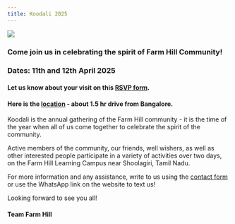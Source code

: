 ```yaml
---
title: Koodali 2025 
---
```


::: {.container}

::: {.grid}

::: {.g-col-12 .g-col-md-6}
![](Koodali%202025%20Invite.jpg){fig-align="left"}
:::

::: {.g-col-12 .g-col-md-6}
### Come join us in celebrating the spirit of Farm Hill Community!

### Dates: 11th and 12th April 2025

#### Let us know about your visit on this [RSVP form](https://forms.gle/MW55sXhdju2zXzAA6). 

#### Here is the [location](https://maps.app.goo.gl/k1bMSgVcrn2NLexy5) - about 1.5 hr drive from Bangalore. 



Koodali is the annual gathering of the Farm Hill community - it is the time of the year when all of us come together to celebrate the spirit of the community. 

Active members of the community, our friends, well wishers, as well as other interested people participate in a variety of activities over two days, on the Farm Hill Learning Campus near Shoolagiri, Tamil Nadu. 


For more information and any assistance, write to us using the [contact form](/contact/index.qmd) or use the WhatsApp link on the website to text us!


Looking forward to see you all!

#### Team Farm Hill 

:::

:::
:::


